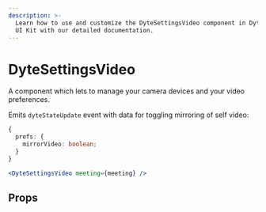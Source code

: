 ```yaml
---
description: >-
  Learn how to use and customize the DyteSettingsVideo component in Dyte's React
  UI Kit with our detailed documentation.
---
```


# DyteSettingsVideo

A component which lets to manage your camera devices and your video preferences.

Emits `dyteStateUpdate` event with data for toggling mirroring of self video:

```ts
{
  prefs: {
    mirrorVideo: boolean;
  }
}
```

```jsx live
<DyteSettingsVideo meeting={meeting} />
```

## Props

<PropsTable of="dyte-settings-video" />

<head>
  <title>React UI Kit DyteSettingsVideo</title>
</head>
